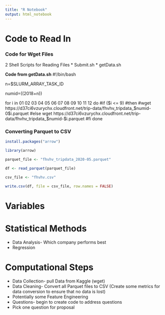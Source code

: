 ```yaml
---
title: "R Notebook"
output: html_notebook
---
```


# Code to Read In

### Code for Wget Files

2 Shell Scripts for Reading Files
* Submit.sh
* getData.sh

__Code from getData.sh__
#!/bin/bash

n=$SLURM_ARRAY_TASK_ID


numid=$((2018+$n))

for i in 01 02 03 04 05 06 07 08 09 10 11 12
do
#if ($i <= 9)
#then
#wget https://d37ci6vzurychx.cloudfront.net/trip-data/fhvhv_tripdata_$numid-0$i.parquet
#else
wget https://d37ci6vzurychx.cloudfront.net/trip-data/fhvhv_tripdata_$numid-$i.parquet
#fi
done

### Converting Parquet to CSV

```r
install.packages("arrow")

library(arrow)

```

```r
parquet_file <- "fhvhv_tripdata_2020-05.parquet"

df <- read_parquet(parquet_file)

csv_file <- "fhvhv.csv"

write.csv(df, file = csv_file, row.names = FALSE)

```

# Variables


# Statistical Methods

* Data Analysis- Which company performs best
* Regression



# Computational Steps 

* Data Collection- pull Data from Kaggle (wget)
* Data Cleaning- Convert all Parquet files to CSV (Create some metrics for data conversion to ensure that no data is lost)
* Potentially some Feature Engineering
* Questions- begin to create code to address questions
* Pick one question for proposal

